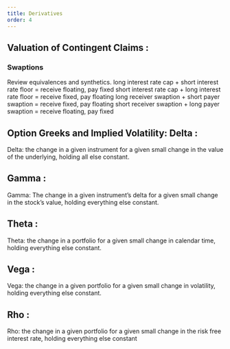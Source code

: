 ```yaml
---
title: Derivatives
order: 4
---
```


## Valuation of Contingent Claims :

### Swaptions

Review equivalences and synthetics. 
long interest rate cap + short interest rate floor = receive floating, pay fixed
short interest rate cap + long interest rate floor = receive fixed, pay floating
long receiver swaption + short payer swaption = receive fixed, pay floating
short receiver swaption + long payer swaption = receive floating, pay fixed

## Option Greeks and Implied Volatility: Delta :

Delta: the change in a given instrument for a given small change in the value of the underlying, holding all else constant.

## Gamma :

Gamma: The change in a given instrument's delta for a given small change in the stock's value, holding everything else constant.

## Theta :

Theta: the change in a portfolio for a given small change in calendar time, holding everything else constant.

## Vega :

Vega: the change in a given portfolio for a given small change in volatility, holding everything else constant.

## Rho :

Rho: the change in a given portfolio for a given small change in the risk free interest rate, holding everything else constant
